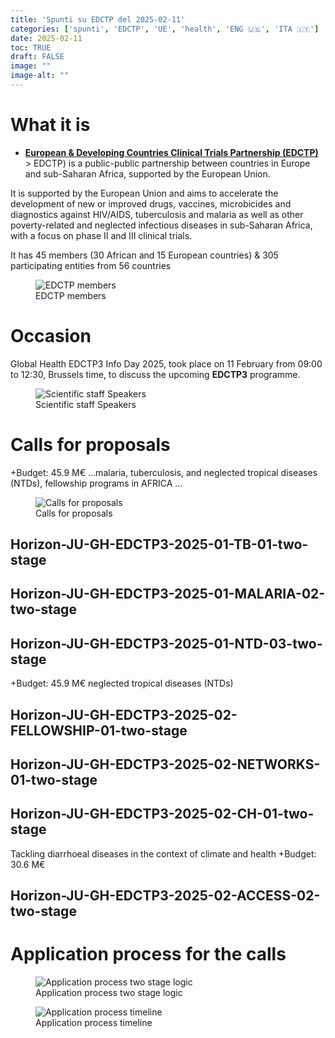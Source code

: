 ```yaml
---
title: 'Spunti su EDCTP del 2025-02-11'
categories: ['spunti', 'EDCTP', 'UE', 'health', 'ENG 🇺🇸', 'ITA 🇮🇹']
date: 2025-02-11
toc: TRUE
draft: FALSE
image: ""
image-alt: ""
---
```



# What it is 
+ [**European & Developing Countries Clinical Trials Partnership (EDCTP)**](https://www.edctp.org/about-us/) 
> EDCTP) is a public-public partnership between countries in Europe and sub-Saharan Africa, supported by the European Union.
 
It is supported by the European Union and aims to accelerate the development of new or improved drugs, vaccines, microbicides and diagnostics against HIV/AIDS, tuberculosis and malaria as well as other poverty-related and neglected infectious diseases in sub-Saharan Africa, with a focus on phase II and III clinical trials.

It has 45 members (30 African and 15 European countries) & 305 participating entities from 56 countries
 
![EDCTP members](EDCTP.png) 
 
# Occasion
Global Health EDCTP3 Info Day 2025, took place on 11 February from 09:00 to 12:30, Brussels time, to discuss the upcoming **EDCTP3** programme.

![Scientific staff Speakers](Speakers.png) 


# Calls for proposals 

+Budget: 45.9 M€
...malaria, tuberculosis, and neglected tropical diseases (NTDs), fellowship programs in AFRICA ...

![Calls for proposals](calls.jpg)

## Horizon-JU-GH-EDCTP3-2025-01-TB-01-two-stage

## Horizon-JU-GH-EDCTP3-2025-01-MALARIA-02-two-stage

## Horizon-JU-GH-EDCTP3-2025-01-NTD-03-two-stage
+Budget: 45.9 M€ neglected tropical diseases (NTDs)

## Horizon-JU-GH-EDCTP3-2025-02-FELLOWSHIP-01-two-stage

## Horizon-JU-GH-EDCTP3-2025-02-NETWORKS-01-two-stage

## Horizon-JU-GH-EDCTP3-2025-02-CH-01-two-stage

Tackling diarrhoeal diseases in the context of climate and health
+Budget: 30.6 M€

## Horizon-JU-GH-EDCTP3-2025-02-ACCESS-02-two-stage

# Application process for the calls 

![Application process two stage logic](application_1.png)

![Application process timeline](application_2.png)

